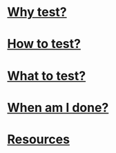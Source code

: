 <div className="p-8">

# [Why test?](/why)

# [How to test?](/how)

# [What to test?](/what)

# [When am I done?](/when)

# [Resources](/resources)

</div>
